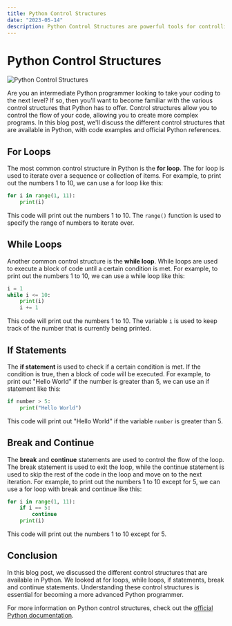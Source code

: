```yaml
---
title: Python Control Structures
date: "2023-05-14"
description: Python Control Structures are powerful tools for controlling the flow of code execution. Learn how to use them to create efficient and reliable programs.
---
```

# Python Control Structures

![Python Control Structures](https://images.unsplash.com/photo-1597088925360-92e107391663?crop=entropy&cs=tinysrgb&fit=max&fm=jpg&ixid=M3wxNTY3OTN8MHwxfHJhbmRvbXx8fHx8fHx8fDE2ODQwNTg1MjF8&ixlib=rb-4.0.3&q=80&w=1080)

Are you an intermediate Python programmer looking to take your coding to the next level? If so, then you'll want to become familiar with the various control structures that Python has to offer. Control structures allow you to control the flow of your code, allowing you to create more complex programs. In this blog post, we'll discuss the different control structures that are available in Python, with code examples and official Python references.

## For Loops

The most common control structure in Python is the **for loop**. The for loop is used to iterate over a sequence or collection of items. For example, to print out the numbers 1 to 10, we can use a for loop like this:

```python
for i in range(1, 11):
    print(i)
```

This code will print out the numbers 1 to 10. The `range()` function is used to specify the range of numbers to iterate over.

## While Loops

Another common control structure is the **while loop**. While loops are used to execute a block of code until a certain condition is met. For example, to print out the numbers 1 to 10, we can use a while loop like this:

```python
i = 1
while i <= 10:
    print(i)
    i += 1
```

This code will print out the numbers 1 to 10. The variable `i` is used to keep track of the number that is currently being printed.

## If Statements

The **if statement** is used to check if a certain condition is met. If the condition is true, then a block of code will be executed. For example, to print out "Hello World" if the number is greater than 5, we can use an if statement like this:

```python
if number > 5:
    print("Hello World")
```

This code will print out "Hello World" if the variable `number` is greater than 5.

## Break and Continue

The **break** and **continue** statements are used to control the flow of the loop. The break statement is used to exit the loop, while the continue statement is used to skip the rest of the code in the loop and move on to the next iteration. For example, to print out the numbers 1 to 10 except for 5, we can use a for loop with break and continue like this:

```python
for i in range(1, 11):
    if i == 5:
        continue
    print(i)
```

This code will print out the numbers 1 to 10 except for 5.

## Conclusion

In this blog post, we discussed the different control structures that are available in Python. We looked at for loops, while loops, if statements, break and continue statements. Understanding these control structures is essential for becoming a more advanced Python programmer.

For more information on Python control structures, check out the [official Python documentation](https://docs.python.org/3/tutorial/controlflow.html).